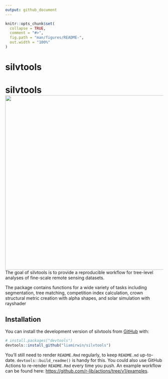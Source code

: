 ```yaml
---
output: github_document
---
```


<!-- README.md is generated from README.Rmd. Please edit that file -->

```r
knitr::opts_chunk$set(
  collapse = TRUE,
  comment = "#>",
  fig.path = "man/figures/README-",
  out.width = "100%"
)
```

# silvtools

<!-- badges: start -->

# silvtools <img src="man/figures/logo.png" align="right" height="556" />


<!-- badges: end -->

The goal of silvtools is to provide a reproducible workflow for tree-level analyses of fine-scale remote sensing datasets.

The package contains functions for a wide variety of tasks including segmentation, tree matching, competition index calculation, crown structural metric creation with alpha shapes, and solar simulation with rayshader

## Installation

You can install the development version of silvtools from [GitHub](https://github.com/) with:

``` r
# install.packages("devtools")
devtools::install_github("liamirwin/silvtools")
```

You'll still need to render `README.Rmd` regularly, to keep `README.md` up-to-date. `devtools::build_readme()` is handy for this. You could also use GitHub Actions to re-render `README.Rmd` every time you push. An example workflow can be found here: <https://github.com/r-lib/actions/tree/v1/examples>.


